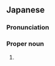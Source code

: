 ==Japanese==
{{ja-kanjitab|ち|あき}}

===Pronunciation===
{{ja-pron|ちあき}}

===Proper noun===
{{ja-pos|proper|ちあき}}

# {{given name|female|lang=ja|sort=ちあき}}